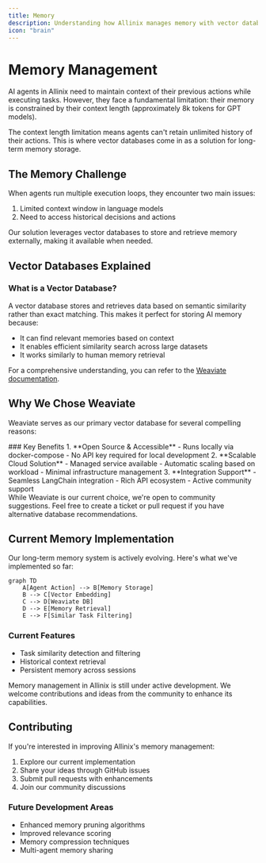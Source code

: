 ```yaml
---
title: Memory
description: Understanding how Allinix manages memory with vector databases
icon: "brain"
---
```



# Memory Management

AI agents in Allinix need to maintain context of their previous actions while executing tasks. However, they face a fundamental limitation: their memory is constrained by their context length (approximately 8k tokens for GPT models).

<Callout type="info">
  The context length limitation means agents can't retain unlimited history of
  their actions. This is where vector databases come in as a solution for
  long-term memory storage.
</Callout>

## The Memory Challenge

When agents run multiple execution loops, they encounter two main issues:

1. Limited context window in language models
2. Need to access historical decisions and actions

Our solution leverages vector databases to store and retrieve memory externally, making it available when needed.

## Vector Databases Explained

<Card>
  <div className="p-6">
    <h3 className="font-semibold mb-2">What is a Vector Database?</h3>
    <p>
      A vector database stores and retrieves data based on semantic similarity
      rather than exact matching. This makes it perfect for storing AI memory
      because:
    </p>
    <ul className="list-disc pl-6 mt-2">
      <li>It can find relevant memories based on context</li>
      <li>It enables efficient similarity search across large datasets</li>
      <li>It works similarly to human memory retrieval</li>
    </ul>
  </div>
</Card>

For a comprehensive understanding, you can refer to the [Weaviate documentation](https://weaviate.io/developers/weaviate).

## Why We Chose Weaviate

Weaviate serves as our primary vector database for several compelling reasons:

<Card>
  <div className="p-6 space-y-4">
    ### Key Benefits 1. **Open Source & Accessible** - Runs locally via
    docker-compose - No API key required for local development 2. **Scalable
    Cloud Solution** - Managed service available - Automatic scaling based on
    workload - Minimal infrastructure management 3. **Integration Support** -
    Seamless LangChain integration - Rich API ecosystem - Active community
    support
  </div>
</Card>

<Callout type="info">
  While Weaviate is our current choice, we're open to community suggestions.
  Feel free to create a ticket or pull request if you have alternative database
  recommendations.
</Callout>

## Current Memory Implementation

Our long-term memory system is actively evolving. Here's what we've implemented so far:

```mermaid
graph TD
    A[Agent Action] --> B[Memory Storage]
    B --> C[Vector Embedding]
    C --> D[Weaviate DB]
    D --> E[Memory Retrieval]
    E --> F[Similar Task Filtering]
```

### Current Features

- Task similarity detection and filtering
- Historical context retrieval
- Persistent memory across sessions

<Callout type="warning">
  Memory management in Allinix is still under active development. We welcome
  contributions and ideas from the community to enhance its capabilities.
</Callout>

## Contributing

If you're interested in improving Allinix's memory management:

1. Explore our current implementation
2. Share your ideas through GitHub issues
3. Submit pull requests with enhancements
4. Join our community discussions

<Card>
  <div className="p-6 bg-gray-50">
    <h3 className="font-semibold mb-2">Future Development Areas</h3>
    <ul className="list-disc pl-6">
      <li>Enhanced memory pruning algorithms</li>
      <li>Improved relevance scoring</li>
      <li>Memory compression techniques</li>
      <li>Multi-agent memory sharing</li>
    </ul>
  </div>
</Card>
